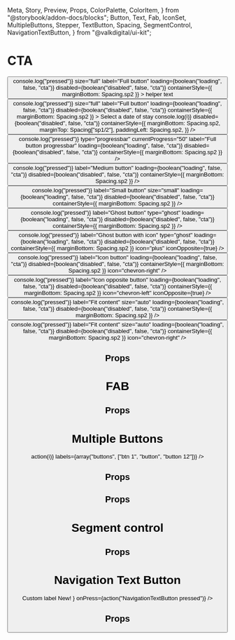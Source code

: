   Meta,
  Story,
  Preview,
  Props,
  ColorPalette,
  ColorItem,
} from "@storybook/addon-docs/blocks";
  Button,
  Text,
  Fab,
  IconSet,
  MultipleButtons,
  Stepper,
  TextButton,
  Spacing,
  SegmentControl,
  NavigationTextButton,
} from "@valkdigital/ui-kit";

<Meta title="Buttons" />

# CTA

<Preview>
  <Story name="CTA" decorators={[withKnobs]}>
    <ScrollView
      contentContainerStyle={{
        paddingHorizontal: Spacing.sp2,
        paddingTop: Spacing.sp3,
      }}
    >
      <Button
        onPress={() => console.log("pressed")}
        size="full"
        label="Full button"
        loading={boolean("loading", false, "cta")}
        disabled={boolean("disabled", false, "cta")}
        containerStyle={{ marginBottom: Spacing.sp2 }}
      >
        <Text style={{ marginLeft: Spacing.sp2 }} color="#C2C2C2">
          helper text
        </Text>
      </Button>
      <Button
        onPress={() => console.log("pressed")}
        size="full"
        label="Full button"
        loading={boolean("loading", false, "cta")}
        disabled={boolean("disabled", false, "cta")}
        containerStyle={{ marginBottom: Spacing.sp2 }}
      >
        <Text style={{ marginLeft: Spacing.sp2 }} color="#C2C2C2">
          Select a date of stay
        </Text>
        <MultipleButtons
          selectedLabel="Exact date"
          labels={["Exact date", "± 1 day", "± 2 days", "± 3 days"]}
          onPress={(i) => console.log(i)}
          disabled={boolean("disabled", false, "cta")}
          containerStyle={{
            marginBottom: Spacing.sp2,
            marginTop: Spacing["sp1/2"],
            paddingLeft: Spacing.sp2,
          }}
        />
      </Button>
      <Button
        onPress={() => console.log("pressed")}
        type="progressbar"
        currentProgress="50"
        label="Full button progressbar"
        loading={boolean("loading", false, "cta")}
        disabled={boolean("disabled", false, "cta")}
        containerStyle={{ marginBottom: Spacing.sp2 }}
      />
      <Button
        onPress={() => console.log("pressed")}
        label="Medium button"
        loading={boolean("loading", false, "cta")}
        disabled={boolean("disabled", false, "cta")}
        containerStyle={{ marginBottom: Spacing.sp2 }}
      />
      <Button
        onPress={() => console.log("pressed")}
        label="Small button"
        size="small"
        loading={boolean("loading", false, "cta")}
        disabled={boolean("disabled", false, "cta")}
        containerStyle={{ marginBottom: Spacing.sp2 }}
      />
      <Button
        onPress={() => console.log("pressed")}
        label="Ghost button"
        type="ghost"
        loading={boolean("loading", false, "cta")}
        disabled={boolean("disabled", false, "cta")}
        containerStyle={{ marginBottom: Spacing.sp2 }}
      />
      <Button
        onPress={() => console.log("pressed")}
        label="Ghost button with icon"
        type="ghost"
        loading={boolean("loading", false, "cta")}
        disabled={boolean("disabled", false, "cta")}
        containerStyle={{ marginBottom: Spacing.sp2 }}
        icon="plus"
        iconOpposite={true}
      />
      <Button
        onPress={() => console.log("pressed")}
        label="Icon button"
        loading={boolean("loading", false, "cta")}
        disabled={boolean("disabled", false, "cta")}
        containerStyle={{ marginBottom: Spacing.sp2 }}
        icon="chevron-right"
      />
      <Button
        onPress={() => console.log("pressed")}
        label="Icon opposite button"
        loading={boolean("loading", false, "cta")}
        disabled={boolean("disabled", false, "cta")}
        containerStyle={{ marginBottom: Spacing.sp2 }}
        icon="chevron-left"
        iconOpposite={true}
      />
      <Button
        onPress={() => console.log("pressed")}
        label="Fit content"
        size="auto"
        loading={boolean("loading", false, "cta")}
        disabled={boolean("disabled", false, "cta")}
        containerStyle={{ marginBottom: Spacing.sp2 }}
      />
      <Button
        onPress={() => console.log("pressed")}
        label="Fit content"
        size="auto"
        loading={boolean("loading", false, "cta")}
        disabled={boolean("disabled", false, "cta")}
        containerStyle={{ marginBottom: Spacing.sp2 }}
        icon="chevron-right"
      />
    </ScrollView>
  </Story>
</Preview>

## Props

<Props of={Button} />

# FAB

<Preview>
  <Story name="FAB" decorators={[withKnobs]}>
    <View style={{ width: 300, paddingTop: Spacing.sp2, alignItems: "center" }}>
      <Fab
        label="Placeholder"
        backgroundColor={color("background color", "#2BB9F5", "fab")}
        color={color("color", "#1AA0E2", "fab")}
        icon="plus"
        onPress={action("pressed")}
      />
    </View>
  </Story>
</Preview>

## Props

<Props of={Fab} />

# Multiple Buttons

<Preview>
  <Story name="Multiple Buttons" decorators={[withKnobs]}>
    <View style={{ marginTop: 16 }}>
      <MultipleButtons
        selectedLabel="button"
        onPress={(i) => action(i)}
        labels={array("buttons", ["btn 1", "button", "button 12"])}
      />
    </View>
  </Story>
</Preview>

## Props

<Props of={MultipleButtons} />

<Preview>
  <Story name="Text Button" decorators={[withKnobs]}>
    <View style={{ marginTop: Spacing.sp2, marginLeft: Spacing.sp2 }}>
      <TextButton
        label="text button"
        color={color("color", "#FF8100", "text button")}
        onPress={action("pressed")}
      />
    </View>
  </Story>
</Preview>

## Props

<Props of={TextButton} />

# Segment control

<Preview>
  <Story name="Segment control" decorators={[withKnobs]}>
    <View style={{ marginHorizontal: Spacing.sp1, flex: 1 }}>
      <SegmentControl
        value="segment 2"
        segments={array("segments", ["segment 1", "segment 2", "segment 3"])}
        onPress={action("pressed")}
        style={{ marginBottom: Spacing.sp2 }}
      />
      <SegmentControl
        type="text"
        value="segment 3"
        segments={array("segments", ["segment 1", "segment 2", "segment 3"])}
        onPress={action("pressed")}
        style={{ marginBottom: Spacing.sp2 }}
      />
    </View>
  </Story>
</Preview>

## Props

<Props of={SegmentControl} />

# Navigation Text Button

<Preview>
  <Story name="Navigation Text Button" decorators={[withKnobs]}>
    <View style={{ flex: 1 }}>
      <NavigationTextButton
        showTopBorder={true}
        label="Label"
        onPress={action("NavigationTextButton pressed")}
      />
      <NavigationTextButton
        customLabel={
          <View style={{ flexDirection: "row" }}>
            <Text type="bodySemiBold">Custom label</Text>
            <View
              style={{
                borderRadius: 4,
                backgroundColor: "blue",
                marginLeft: 4,
                alignItems: "center",
                justifyContent: "center",
              }}
            >
              <Text
                type="subtextBold"
                color="white"
                style={{ marginHorizontal: Spacing.sp1 }}
              >
                New!
              </Text>
            </View>
          </View>
        }
        onPress={action("NavigationTextButton pressed")}
      />
    </View>
  </Story>
</Preview>

## Props

<Props of={SegmentControl} />
